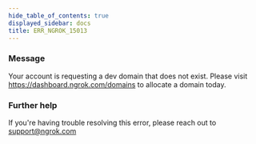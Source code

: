 ```yaml
---
hide_table_of_contents: true
displayed_sidebar: docs
title: ERR_NGROK_15013
---
```


### Message

Your account is requesting a dev domain that does not exist. Please visit https://dashboard.ngrok.com/domains to allocate a domain today.

### Further help

If you're having trouble resolving this error, please reach out to [support@ngrok.com](mailto:support@ngrok.com?subject=Help%20with%20ERR_NGROK_15013)
